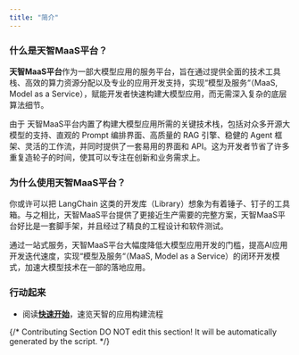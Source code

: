 ```yaml
---
title: "简介"
---
```


### 什么是**天智MaaS平台**？

**天智MaaS平台**作为一部大模型应用的服务平台，旨在通过提供全面的技术工具栈、高效的算力资源分配以及专业的应用开发支持，实现“模型及服务“（MaaS, Model as a Service），赋能开发者快速构建大模型应用，而无需深入复杂的底层算法细节。

由于 天智MaaS平台内置了构建大模型应用所需的关键技术栈，包括对众多开源大模型的支持、直观的 Prompt 编排界面、高质量的 RAG 引擎、稳健的 Agent 框架、灵活的工作流，并同时提供了一套易用的界面和 API。这为开发者节省了许多重复造轮子的时间，使其可以专注在创新和业务需求上。

### 为什么使用**天智MaaS平台**？

你或许可以把 LangChain 这类的开发库（Library）想象为有着锤子、钉子的工具箱。与之相比，天智MaaS平台提供了更接近生产需要的完整方案，天智MaaS平台好比是一套脚手架，并且经过了精良的工程设计和软件测试。

通过一站式服务，天智MaaS平台大幅度降低大模型应用开发的门槛，提高AI应用开发迭代速度，实现“模型及服务“（MaaS, Model as a Service）的闭环开发模式，加速大模型技术在一部的落地应用。

### 行动起来

- 阅读[**快速开始**](/zh-hans/guides/application-orchestrate/creating-an-application)，速览天智的应用构建流程

{/*
Contributing Section
DO NOT edit this section!
It will be automatically generated by the script.
*/}